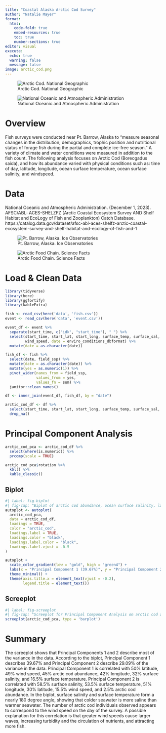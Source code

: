 ```yaml
---
title: "Coastal Alaska Arctic Cod Survey"
author: "Natalie Mayer"
format: 
  html:
    code-fold: true
    embed-resources: true
    toc: true
    number-sections: true 
editor: visual
execute:
  echo: true
  warning: false
  message: false
image: arctic_cod.png
---
```


::: {layout="[1,1]"}
![Arctic Cod. National Geographic](arctic_cod.png)

![National Oceanic and Atmospheric Administration](noaa_logo.png)
:::

# Overview

Fish surveys were conducted near Pt. Barrow, Alaska to "measure seasonal changes in the distribution, demographics, trophic position and nutritional status of forage fish during the partial and complete ice-free season." A variety of climate and water conditions were measured in addition to the fish count. The following analysis focuses on Arctic Cod (Boreogadus saida), and how its abundance varied with physical conditions such as: time of day, latitude, longitude, ocean surface temperature, ocean surface salinity, and windspeed.

# Data

National Oceanic and Atmospheric Administration. (December 1, 2023). AFSC/ABL: ACES-SHELZFZ (Arctic Coastal Ecosystem Survey AND Shelf Habitat and EcoLogy of Fish and Zooplankton) Catch Database. https://catalog.data.gov/dataset/afsc-abl-aces-shelfz-arctic-coastal-ecosystem-survey-and-shelf-habitat-and-ecology-of-fish-and-1

::: {layout="[1,1]"}
![Pt. Barrow, Alaska. Ice Observatories](map.png)

![Arctic Food Chain. Science Facts](Arctic-Food-Chain.jpg)
:::

# Load & Clean Data

```r
library(tidyverse)
library(here)
library(ggfortify)
library(kableExtra)

fish <- read_csv(here('data', 'fish.csv'))
event <- read_csv(here('data', 'event.csv'))
```

```r
event_df <- event %>%
  separate(start_time, c("idk", "start_time"), " ") %>%
  select(start_time, start_lat, start_long, surface_temp, surface_sal,  
         wind_speed, date = enviro_conditions_dbformat) %>%
  mutate(date = as.character(date)) 

fish_df <- fish %>%
  select(date, field_ssp) %>%
  mutate(date = as.character(date)) %>%
  mutate(yes = as.numeric(1)) %>%
  pivot_wider(names_from = field_ssp,
              values_from = yes,
              values_fn = sum) %>%
  janitor::clean_names()
```

```r
df <- inner_join(event_df, fish_df, by = "date")
```

```r
arctic_cod_df <- df %>%
  select(start_time, start_lat, start_long, surface_temp, surface_sal, wind_speed, date, arctic_cod) %>%
  drop_na()
```

# Principal Component Analysis

```r
arctic_cod_pca <- arctic_cod_df %>%
  select(where(is.numeric)) %>%
  prcomp(scale = TRUE)
```

```r
arctic_cod_pca$rotation %>%
  kbl() %>%
  kable_classic()
```

## Biplot

```r
#| label: fig-biplot
#| fig-cap: "Biplot of arctic cod abundance, ocean surface salinity, latitude, longitude, wind speed, and ocean surface temperature"
autoplot <- autoplot(
  arctic_cod_pca, 
  data = arctic_cod_df, 
  loadings = TRUE,
  color = "arctic_cod", 
  loadings.label = TRUE, 
  loadings.color = "black", 
  loadings.label.color = "black", 
  loadings.label.vjust = -0.5 
)

autoplot + 
  scale_color_gradient(low = "gold", high = "green4") +
  labs(x = "Principal Component 1 (39.67%)", y = "Principal Component 2 (29.09%)", color = "Observed \nArctic Cod") +
  theme_minimal() +
  theme(axis.title.x = element_text(vjust = -0.2), 
        legend.title = element_text())
```

## Screeplot

```r
#| label: fig-screeplot
#| fig-cap: "Screeplot for Principal Component Analysis on arctic cod abundance, ocean surface salinity, latitude, longitude, wind speed, and ocean surface temperature."
screeplot(arctic_cod_pca, type = 'barplot')
```

# Summary

The screeplot shows that Principal Components 1 and 2 describe most of the variance in the data. According to the biplot, Principal Component 1 describes 39.67% and Principal Component 2 describe 29.09% of the variance in the data. Principal Component 1 is correlated with 50% latitude, 49% wind speed, 45% arctic cod abundance, 42% longitude, 32% surface salinity, and 16.5% surface temperature. Principal Component 2 is correlated with 58.5% surface salinity, 53.5% surface temperature, 51% longitude, 30% latitude, 15.5% wind speed, and 2.5% arctic cod abundance. In the biplot, surface salinity and surface temperature form a nearly 180 degree angle, showing that colder seawater is more saline than warmer seawater. The number of arctic cod individuals observed appears to correspond to the wind speed on the day of the survey. A possible explanation for this correlation is that greater wind speeds cause larger waves, increasing turbidity and the circulation of nutrients, and attracting more fish.
